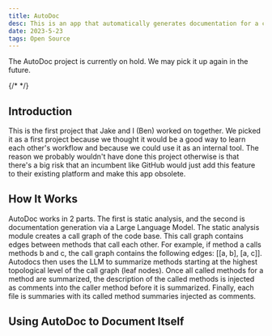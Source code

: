 ```yaml
---
title: AutoDoc
desc: This is an app that automatically generates documentation for a codebase.
date: 2023-5-23
tags: Open Source
---
```


<Callout type='warning'>
    The AutoDoc project is currently on hold. We may pick it up again in the future. 
</Callout>

{/* <RepoCard url="https://api.github.com/repos/jborg2/jborg-website-v2"/> */}

## Introduction

This is the first project that Jake and I (Ben) worked on together. We picked it as a first project because we thought it would be a good way to learn each other's workflow and because we could use it as an internal tool. The reason we probably wouldn't have done this project otherwise is that there's a big risk that an incumbent like GitHub would just add this feature to their existing platform and make this app obsolete.

## How It Works

AutoDoc works in 2 parts. The first is static analysis, and the second is documentation generation via a Large Language Model. 
The static analysis module creates a call graph of the code base. This call graph contains edges between methods that call each other. 
For example, if method a calls methods b and c, the call graph contains the following edges: [[a, b], [a, c]]. Autodocs then uses 
the LLM to summarize methods starting at the highest topological level of the call graph (leaf nodes). Once all called methods for a
 method are summarized, the description of the called methods is injected as comments into the caller method before it is summarized. 
 Finally, each file is summaries with its called method summaries injected as comments.


## Using AutoDoc to Document Itself
